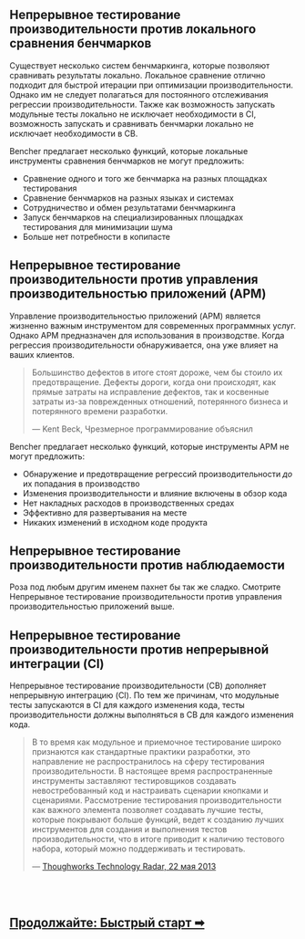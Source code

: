 ## Непрерывное тестирование производительности против локального сравнения бенчмарков

Существует несколько систем бенчмаркинга, которые позволяют сравнивать результаты локально.
Локальное сравнение отлично подходит для быстрой итерации при оптимизации производительности.
Однако им не следует полагаться для постоянного отслеживания регрессии производительности.
Также как возможность запускать модульные тесты локально не исключает необходимости в CI,
возможность запускать и сравнивать бенчмарки локально не исключает необходимости в CB.

Bencher предлагает несколько функций, которые локальные инструменты сравнения бенчмарков не могут предложить:
- Сравнение одного и того же бенчмарка на разных площадках тестирования
- Сравнение бенчмарков на разных языках и системах
- Сотрудничество и обмен результатами бенчмаркинга
- Запуск бенчмарков на специализированных площадках тестирования для минимизации шума
- Больше нет потребности в копипасте

## Непрерывное тестирование производительности против управления производительностью приложений (APM)

Управление производительностью приложений (APM) является жизненно важным инструментом для современных программных услуг.
Однако APM предназначен для использования в производстве.
Когда регрессия производительности обнаруживается, она уже влияет на ваших клиентов.

> Большинство дефектов в итоге стоят дороже, чем бы стоило их предотвращение.
> Дефекты дороги, когда они происходят, как прямые затраты на исправление дефектов,
> так и косвенные затраты из-за поврежденных отношений, потерянного бизнеса и потерянного времени разработки.
>
> — Kent Beck, Чрезмерное программирование объяснил

Bencher предлагает несколько функций, которые инструменты APM не могут предложить:
- Обнаружение и предотвращение регрессий производительности _до_ их попадания в производство
- Изменения производительности и влияние включены в обзор кода
- Нет накладных расходов в производственных средах
- Эффективно для развертывания на месте
- Никаких изменений в исходном коде продукта

## Непрерывное тестирование производительности против наблюдаемости

Роза под любым другим именем пахнет бы так же сладко.
Смотрите Непрерывное тестирование производительности против управления производительностью приложений выше.

## Непрерывное тестирование производительности против непрерывной интеграции (CI)

Непрерывное тестирование производительности (CB) дополняет непрерывную интеграцию (CI).
По тем же причинам, что модульные тесты запускаются в CI для каждого изменения кода,
тесты производительности должны выполняться в CB для каждого изменения кода.

> В то время как модульное и приемочное тестирование широко признаются как стандартные практики разработки,
> это направление не распространилось на сферу тестирования производительности.
> В настоящее время распространенные инструменты заставляют тестировщиков создавать невостребованный код и настраивать сценарии кнопками и сценариями.
> Рассмотрение тестирования производительности как важного элемента позволяет создавать лучшие тесты, которые покрывают больше функций,
> ведет к созданию лучших инструментов для создания и выполнения тестов производительности,
> что в итоге приводит к наличию тестового набора, который можно поддерживать и тестировать.
>
> — [Thoughworks Technology Radar, 22 мая 2013](https://www.thoughtworks.com/en-us/radar/techniques/performance-testing-as-a-first-class-citizen)

<br/>
<br/>

<h2><a href="/docs/ru/tutorial/quick-start">Продолжайте: Быстрый старт ➡</a></h2>
